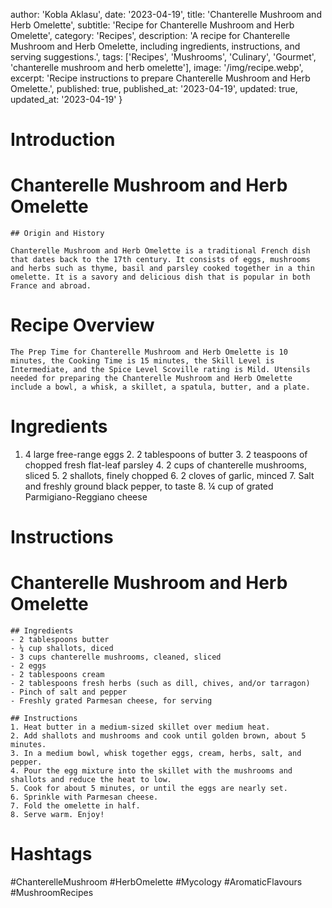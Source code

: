 
  author: 'Kobla Aklasu',
  date: '2023-04-19',
  title: 'Chanterelle Mushroom and Herb Omelette',
  subtitle: 'Recipe for Chanterelle Mushroom and Herb Omelette',
  category: 'Recipes',
  description: 'A recipe for Chanterelle Mushroom and Herb Omelette, including ingredients, instructions, and serving suggestions.',
  tags: ['Recipes', 'Mushrooms', 'Culinary', 'Gourmet', 'chanterelle mushroom and herb omelette'],
  image: '/img/recipe.webp',
  excerpt: 'Recipe instructions to prepare Chanterelle Mushroom and Herb Omelette.',
  published: true,
  published_at: '2023-04-19',
  updated: true,
  updated_at: '2023-04-19'
}


  # Introduction

# Chanterelle Mushroom and Herb Omelette
    
    ## Origin and History
    
    Chanterelle Mushroom and Herb Omelette is a traditional French dish that dates back to the 17th century. It consists of eggs, mushrooms and herbs such as thyme, basil and parsley cooked together in a thin omelette. It is a savory and delicious dish that is popular in both France and abroad.

# Recipe Overview

    The Prep Time for Chanterelle Mushroom and Herb Omelette is 10 minutes, the Cooking Time is 15 minutes, the Skill Level is Intermediate, and the Spice Level Scoville rating is Mild. Utensils needed for preparing the Chanterelle Mushroom and Herb Omelette include a bowl, a whisk, a skillet, a spatula, butter, and a plate.

# Ingredients

1. 4 large free-range eggs
    2. 2 tablespoons of butter
    3. 2 teaspoons of chopped fresh flat-leaf parsley
    4. 2 cups of chanterelle mushrooms, sliced
    5. 2 shallots, finely chopped
    6. 2 cloves of garlic, minced
    7. Salt and freshly ground black pepper, to taste
    8. ¼ cup of grated Parmigiano-Reggiano cheese

# Instructions

# Chanterelle Mushroom and Herb Omelette 
    ## Ingredients
    - 2 tablespoons butter
    - ¼ cup shallots, diced
    - 3 cups chanterelle mushrooms, cleaned, sliced
    - 2 eggs
    - 2 tablespoons cream
    - 2 tablespoons fresh herbs (such as dill, chives, and/or tarragon)
    - Pinch of salt and pepper
    - Freshly grated Parmesan cheese, for serving
    
    ## Instructions
    1. Heat butter in a medium-sized skillet over medium heat. 
    2. Add shallots and mushrooms and cook until golden brown, about 5 minutes.
    3. In a medium bowl, whisk together eggs, cream, herbs, salt, and pepper. 
    4. Pour the egg mixture into the skillet with the mushrooms and shallots and reduce the heat to low.
    5. Cook for about 5 minutes, or until the eggs are nearly set. 
    6. Sprinkle with Parmesan cheese.
    7. Fold the omelette in half. 
    8. Serve warm. Enjoy!

# Hashtags

#ChanterelleMushroom #HerbOmelette #Mycology #AromaticFlavours #MushroomRecipes



